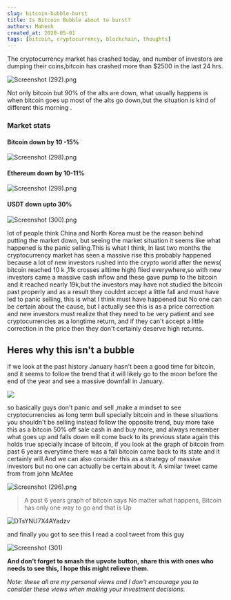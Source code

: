 ```yaml
---
slug: bitcoin-bubble-burst
title: Is Bitcoin Bubble about to burst?
authors: Mahesh
created_at: 2020-05-01
tags: [bitcoin, cryptocurrency, blockchain, thoughts]
---
```


The cryptocurrency market has crashed today, and number of investors are dumping their coins,bitcoin has crashed more than $2500 in the last 24 hrs.

![Screenshot (292).png](<https://steemitimages.com/DQmatSz4tsavdXkW4yY7ijkf2WoDHDVEffmWgmgvhGjoQ7n/Screenshot%20(292).png>)

Not only bitcoin but 90% of the alts are down, what usually happens is when bitcoin goes up most of the alts go down,but the situation is kind of different this morning .

### Market stats

#### Bitcoin down by 10 -15%

![Screenshot (298).png](<https://steemitimages.com/DQmSH192Hxd34r2rCgNBemRCYRJ9Dixh21Qp5n5Y1DRFCbx/Screenshot%20(298).png>)

#### Ethereum down by 10-11%

![Screenshot (299).png](<https://steemitimages.com/DQmaCfWCdfPJVbQRjP28CNuCvMuAfPRp8tBWnGcfa7BkGzx/Screenshot%20(299).png>)

#### USDT down upto 30%

![Screenshot (300).png](<https://steemitimages.com/DQmdF2nUX1WhycVUexfyXpE6JNMEMc7hF9ZDGbtxyy9Hjkx/Screenshot%20(300).png>)

lot of people think China and North Korea must be the reason behind putting the market down,
but seeing the market situation it seems like what happened is the panic selling.This is what I think, In last two months the cryptocurrency market has seen a massive rise this probably happened because a lot of new investors rushed into the crypto world after the news( bitcoin reached 10 k ,11k crosses alltime high) flied everywhere,so with new investors came a massive cash inflow and these gave pump to the bitcoin and it reached nearly 19k,but the investors may have not studied the bitcoin past properly and as a result they couldnt accept a little fall and must have led to panic selling,
this is what I think must have happened but No one can be certain about the cause,
but I actually see this is as a price correction and new investors must realize that they need to be very patient and see cryptocurrencies as a longtime return, and if they can't accept a little correction in the price then they don't certainly deserve high returns.

## Heres why this isn't a bubble

if we look at the past history January hasn't been a good time for bitcoin, and it seems to follow the trend that it will likely go to the moon before the end of the year and see a massive downfall in January.

![](https://steemitimages.com/DQmdwjXnpzeLqfyuKHc9fLihy5wqrpMB7WDEugsCf2F3sjB/DTsXFxqU0AEnNvR.jpg)

so basically guys don't panic and sell ,make a mindset to see cryptocurrencies as long term bull specially bitcoin and in these situations you shouldn't be selling instead follow the opposite trend, buy more take this as a bitcoin 50% off sale cash in and buy more, and always remember what goes up and falls down will come back to its previous state again this holds true specially incase of bitcoin, if you look at the graph of bitcoin from past 6 years everytime there was a fall bitcoin came back to its state and it certainly will.And we can also consider this as a strategy of massive investors but no one can actually be certain about it. A similar tweet came from from john McAfee

![Screenshot (296).png](<https://steemitimages.com/DQmeuD8iCGs5KivrLUvPYrzEwqMZ3VEkP7F8fhx4vTdfPEo/Screenshot%20(296).png>)

> A past 6 years graph of bitcoin says No matter what happens, Bitcoin has only one way to go and that is Up

![DTsYNU7X4AYadzv](https://steemitimages.com/DQmbQCEPcLvifXxaSzpd2CSnVEcfSH8z9PRUscwhR96SiDv/DTsYNU7X4AYadzv.jpg)

and finally you got to see this I read a cool tweet from this guy

![Screenshot (301)](<https://steemitimages.com/DQmTVKKmmRzD8jEmZtKxW781ybMX1oue6eNHXtVFMvtuDky/Screenshot%20(301).png>)

**And don't forget to smash the upvote button, share this with ones who needs to see this, I hope this might relieve them.**

_Note: these all are my personal views and I don't encourage you to consider these views when making your investment decisions._
